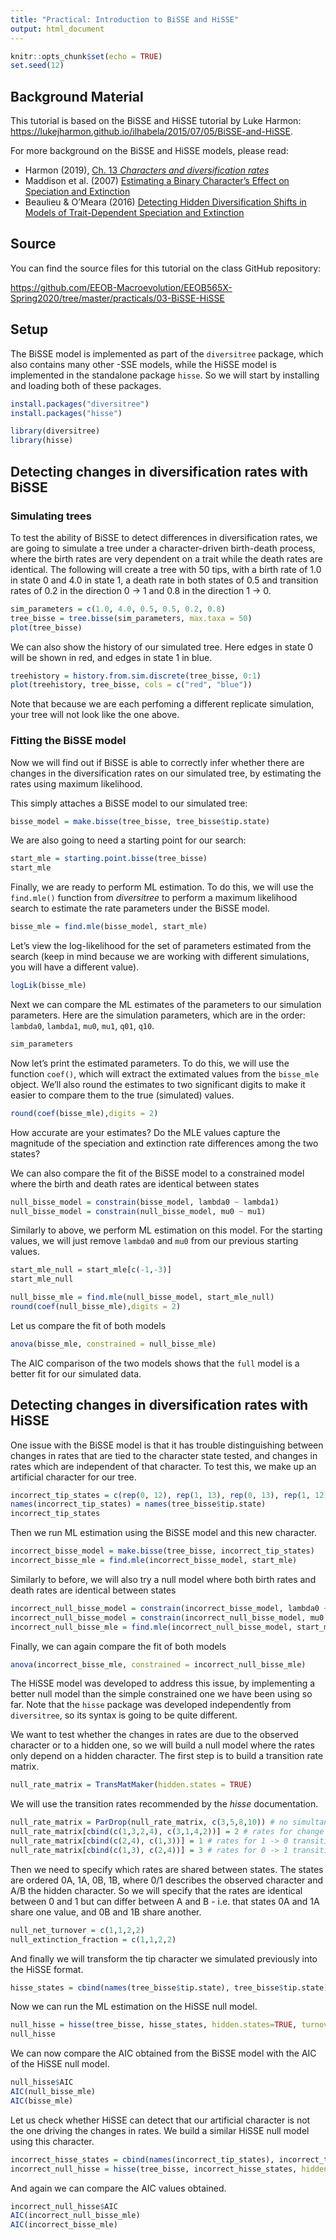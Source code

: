 ```yaml
---
title: "Practical: Introduction to BiSSE and HiSSE"
output: html_document
---
```


```r
knitr::opts_chunk$set(echo = TRUE)
set.seed(12)
```

## Background Material

This tutorial is based on the BiSSE and HiSSE tutorial by Luke Harmon: [https://lukejharmon.github.io/ilhabela/2015/07/05/BiSSE-and-HiSSE](https://lukejharmon.github.io/ilhabela/2015/07/05/BiSSE-and-HiSSE/).

For more background on the BiSSE and HiSSE models, please read:

* Harmon (2019), [Ch. 13 _Characters and diversification rates_](https://lukejharmon.github.io/pcm/chapter13_chardiv/)
* Maddison et al. (2007) [Estimating a Binary Character's Effect on Speciation and Extinction](https://academic.oup.com/sysbio/article/56/5/701/1694265)
* Beaulieu & O'Meara (2016) [Detecting Hidden Diversification Shifts in Models of Trait-Dependent Speciation and Extinction](https://academic.oup.com/sysbio/article/65/4/583/1753616?searchresult=1)


## Source

You can find the source files for this tutorial on the class GitHub repository:

[https://github.com/EEOB-Macroevolution/EEOB565X-Spring2020/tree/master/practicals/03-BiSSE-HiSSE](https://github.com/EEOB-Macroevolution/EEOB565X-Spring2020/tree/master/practicals/03-BiSSE-HiSSE)


## Setup

The BiSSE model is implemented as part of the `diversitree` package, which also contains many other -SSE models, while the HiSSE model is implemented in the standalone package `hisse`. So we will start by installing and loading both of these packages.

```r
install.packages("diversitree")
install.packages("hisse")
```
```r
library(diversitree)
library(hisse)
```

## Detecting changes in diversification rates with BiSSE

### Simulating trees

To test the ability of BiSSE to detect differences in diversification rates, we are going to simulate a tree under a character-driven birth-death process, where the birth rates are very dependent on a trait while the death rates are identical. The following will create a tree with 50 tips, with a birth rate of 1.0 in state 0 and 4.0 in state 1, a death rate in both states of 0.5 and transition rates of 0.2 in the direction 0 -> 1 and 0.8 in the direction 1 -> 0.

```r
sim_parameters = c(1.0, 4.0, 0.5, 0.5, 0.2, 0.8)
tree_bisse = tree.bisse(sim_parameters, max.taxa = 50)
plot(tree_bisse)
```

We can also show the history of our simulated tree. Here edges in state 0 will be shown in red, and edges in state 1 in blue.

```r
treehistory = history.from.sim.discrete(tree_bisse, 0:1)
plot(treehistory, tree_bisse, cols = c("red", "blue"))
```

Note that because we are each perfoming a different replicate simulation, your tree will not look like the one above. 

### Fitting the BiSSE model

Now we will find out if BiSSE is able to correctly infer whether there are changes in the diversification rates on our simulated tree, by estimating the rates using maximum likelihood.

This simply attaches a BiSSE model to our simulated tree:

```r
bisse_model = make.bisse(tree_bisse, tree_bisse$tip.state)
```

We are also going to need a starting point for our search:

```r
start_mle = starting.point.bisse(tree_bisse)
start_mle
```

Finally, we are ready to perform ML estimation. To do this, we will use the `find.mle()` function from _diversitree_ to perform a maximum likelihood search to estimate the rate parameters under the BiSSE model.

```r
bisse_mle = find.mle(bisse_model, start_mle)
```

Let's view the log-likelihood for the set of parameters estimated from the search (keep in mind because we are working with different simulations, you will have a different value). 

```r
logLik(bisse_mle)
```

Next we can compare the ML estimates of the parameters to our simulation parameters.
Here are the simulation parameters, which are in the order: `lambda0`, `lambda1`, `mu0`, `mu1`, `q01`, `q10`.

```r
sim_parameters
```

Now let's print the estimated parameters. To do this, we will use the function `coef()`, which will extract the extimated values from the `bisse_mle` object.
We'll also round the estimates to two significant digits to make it easier to compare them to the true (simulated) values. 

```r
round(coef(bisse_mle),digits = 2)
```

How accurate are your estimates?
Do the MLE values capture the magnitude of the speciation and extinction rate differences among the two states?

We can also compare the fit of the BiSSE model to a constrained model where the birth and death rates are identical between states

```r
null_bisse_model = constrain(bisse_model, lambda0 ~ lambda1)
null_bisse_model = constrain(null_bisse_model, mu0 ~ mu1)
```

Similarly to above, we perform ML estimation on this model. For the starting values, we will just remove `lambda0` and `mu0` from our previous starting values.

```r
start_mle_null = start_mle[c(-1,-3)]
start_mle_null

null_bisse_mle = find.mle(null_bisse_model, start_mle_null)
round(coef(null_bisse_mle),digits = 2)
```

Let us compare the fit of both models

```r
anova(bisse_mle, constrained = null_bisse_mle)
```

The AIC comparison of the two models shows that the `full` model is a better fit for our simulated data.

## Detecting changes in diversification rates with HiSSE

One issue with the BiSSE model is that it has trouble distinguishing between changes in rates that are tied to the character state tested, and changes in rates which are independent of that character.
To test this, we make up an artificial character for our tree.

```r
incorrect_tip_states = c(rep(0, 12), rep(1, 13), rep(0, 13), rep(1, 12))
names(incorrect_tip_states) = names(tree_bisse$tip.state)
incorrect_tip_states
```

Then we run ML estimation using the BiSSE model and this new character.

```r
incorrect_bisse_model = make.bisse(tree_bisse, incorrect_tip_states)
incorrect_bisse_mle = find.mle(incorrect_bisse_model, start_mle)
```

Similarly to before, we will also try a null model where both birth rates and death rates are identical between states

```r
incorrect_null_bisse_model = constrain(incorrect_bisse_model, lambda0 ~ lambda1)
incorrect_null_bisse_model = constrain(incorrect_null_bisse_model, mu0 ~ mu1)
incorrect_null_bisse_mle = find.mle(incorrect_null_bisse_model, start_mle_null)
```

Finally, we can again compare the fit of both models

```r
anova(incorrect_bisse_mle, constrained = incorrect_null_bisse_mle)
```

The HiSSE model was developed to address this issue, by implementing a better null model than the simple constrained one we have been using so far. Note that the `hisse` package was developed independently from `diversitree`, so its syntax is going to be quite different.

We want to test whether the changes in rates are due to the observed character or to a hidden one, so we will build a null model where the rates only depend on a hidden character. The first step is to build a transition rate matrix. 

```r
null_rate_matrix = TransMatMaker(hidden.states = TRUE)
```

We will use the transition rates recommended by the _hisse_ documentation.

```r
null_rate_matrix = ParDrop(null_rate_matrix, c(3,5,8,10)) # no simultaneous transitions in both characters
null_rate_matrix[cbind(c(1,3,2,4), c(3,1,4,2))] = 2 # rates for change between rate classes
null_rate_matrix[cbind(c(2,4), c(1,3))] = 1 # rates for 1 -> 0 transition in character are equal
null_rate_matrix[cbind(c(1,3), c(2,4))] = 3 # rates for 0 -> 1 transition in character are equal
```

Then we need to specify which rates are shared between states. The states are ordered 0A, 1A, 0B, 1B, where 0/1 describes the observed character and A/B the hidden character. So we will specify that the rates are identical between 0 and 1 but can differ between A and B - i.e. that states 0A and 1A share one value, and 0B and 1B share another.

```r
null_net_turnover = c(1,1,2,2)
null_extinction_fraction = c(1,1,2,2)
```

And finally we will transform the tip character we simulated previously into the HiSSE format.

```r
hisse_states = cbind(names(tree_bisse$tip.state), tree_bisse$tip.state)
```

Now we can run the ML estimation on the HiSSE null model. 

```r
null_hisse = hisse(tree_bisse, hisse_states, hidden.states=TRUE, turnover.anc = null_net_turnover, eps.anc = null_extinction_fraction, trans.rate = null_rate_matrix)
null_hisse
```

We can now compare the AIC obtained from the BiSSE model with the AIC of the HiSSE null model.

```r
null_hisse$AIC
AIC(null_bisse_mle)
AIC(bisse_mle)
```

Let us check whether HiSSE can detect that our artificial character is not the one driving the changes in rates. We build a similar HiSSE null model using this character.

```r
incorrect_hisse_states = cbind(names(incorrect_tip_states), incorrect_tip_states)
incorrect_null_hisse = hisse(tree_bisse, incorrect_hisse_states, hidden.states=TRUE, turnover.anc = null_net_turnover, eps.anc = null_extinction_fraction, trans.rate = null_rate_matrix)
```

And again we can compare the AIC values obtained.

```r
incorrect_null_hisse$AIC
AIC(incorrect_null_bisse_mle)
AIC(incorrect_bisse_mle)
```
